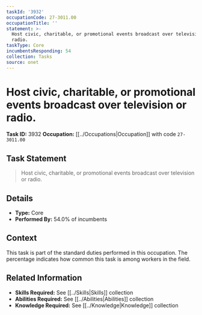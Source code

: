 ```yaml
---
taskId: '3932'
occupationCode: 27-3011.00
occupationTitle: ''
statement: >-
  Host civic, charitable, or promotional events broadcast over television or
  radio.
taskType: Core
incumbentsResponding: 54
collection: Tasks
source: onet
---
```

# Host civic, charitable, or promotional events broadcast over television or radio.

**Task ID:** 3932
**Occupation:** [[../Occupations|Occupation]] with code `27-3011.00`

## Task Statement

> Host civic, charitable, or promotional events broadcast over television or radio.

## Details

- **Type:** Core
- **Performed By:** 54.0% of incumbents

## Context

This task is part of the standard duties performed in this occupation. The percentage indicates how common this task is among workers in the field.

## Related Information

- **Skills Required:** See [[../Skills|Skills]] collection
- **Abilities Required:** See [[../Abilities|Abilities]] collection
- **Knowledge Required:** See [[../Knowledge|Knowledge]] collection
